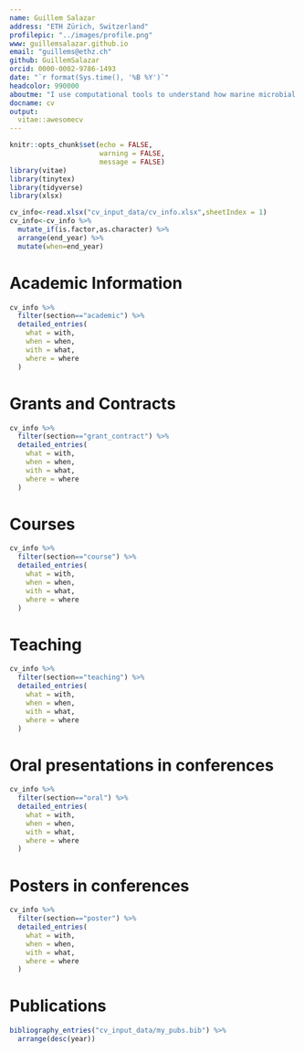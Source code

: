 ```yaml
---
name: Guillem Salazar
address: "ETH Zürich, Switzerland"
profilepic: "../images/profile.png"
www: guillemsalazar.github.io
email: "guillems@ethz.ch"
github: GuillemSalazar
orcid: 0000-0002-9786-1493
date: "`r format(Sys.time(), '%B %Y')`"
headcolor: 990000
aboutme: "I use computational tools to understand how marine microbial communities are shaped and respond to environmental change."
docname: cv
output: 
  vitae::awesomecv
---
```


```r
knitr::opts_chunk$set(echo = FALSE,
                      warning = FALSE,
                      message = FALSE)
library(vitae)
library(tinytex)
library(tidyverse)
library(xlsx)

cv_info<-read.xlsx("cv_input_data/cv_info.xlsx",sheetIndex = 1)
cv_info<-cv_info %>%
  mutate_if(is.factor,as.character) %>%
  arrange(end_year) %>%
  mutate(when=end_year)
```

# Academic Information

```r
cv_info %>%
  filter(section=="academic") %>%
  detailed_entries(
    what = with,
    when = when,
    with = what,
    where = where
  )
```

# Grants and Contracts

```r
cv_info %>%
  filter(section=="grant_contract") %>%
  detailed_entries(
    what = with,
    when = when,
    with = what,
    where = where
  )
```

# Courses

```r
cv_info %>%
  filter(section=="course") %>%
  detailed_entries(
    what = with,
    when = when,
    with = what,
    where = where
  )
```

# Teaching

```r
cv_info %>%
  filter(section=="teaching") %>%
  detailed_entries(
    what = with,
    when = when,
    with = what,
    where = where
  )
```

\newpage
# Oral presentations in conferences

```r
cv_info %>%
  filter(section=="oral") %>%
  detailed_entries(
    what = with,
    when = when,
    with = what,
    where = where
  )
```

# Posters in conferences

```r
cv_info %>%
  filter(section=="poster") %>%
  detailed_entries(
    what = with,
    when = when,
    with = what,
    where = where
  )
```
\newpage
# Publications

```r
bibliography_entries("cv_input_data/my_pubs.bib") %>%
  arrange(desc(year))
```

